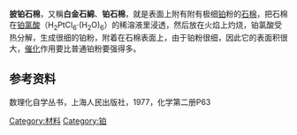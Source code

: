 {{expert-subject|time=2012-01-11T04:59:33+00:00}}
{{refimprove|time=2012-01-11T04:59:33+00:00}}
'''披铂石棉'''，又稱'''白金石綿'''、'''铂石棉'''，就是表面上附有附有极细[[铂|铂]]粉的[[石棉|石棉]]，把石棉在[[氯鉑酸|铂氯酸]]（H<sub>2</sub>PtCl<sub>6</sub>·(H<sub>2</sub>O)<sub>6</sub>）的稀溶液里浸透，然后放在火焰上灼烧，铂氯酸受热分解，生成很细的铂粉，附着在石棉表面上，由于铂粉很细，因此它的表面积很大，[[催化|催化]]作用要比普通铂粉要强得多。

== 参考资料 ==
数理化自学丛书，上海人民出版社，1977，化学第二册P63

[[Category:材料|Category:材料]]
[[Category:铂|Category:铂]]